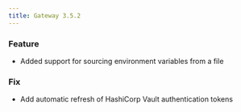 ```yaml
---
title: Gateway 3.5.2
---
```


### Feature

- Added support for sourcing environment variables from a file


### Fix

- Add automatic refresh of HashiCorp Vault authentication tokens